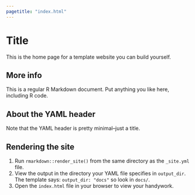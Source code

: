 ```yaml
---
pagetitle: "index.html"
---
```


# Title

This is the home page for a template website you can build yourself.

## More info

This is a regular R Markdown document. 
Put anything you like here, including R code.

## About the YAML header

Note that the YAML header is pretty minimal--just a title.

## Rendering the site

1. Run `rmarkdown::render_site()` from the same directory as the `_site.yml` file.
2. View the output in the directory your YAML file specifies in `output_dir`.
The template says: `output_dir: "docs"` so look in `docs/`.
3. Open the `index.html` file in your browser to view your handywork.